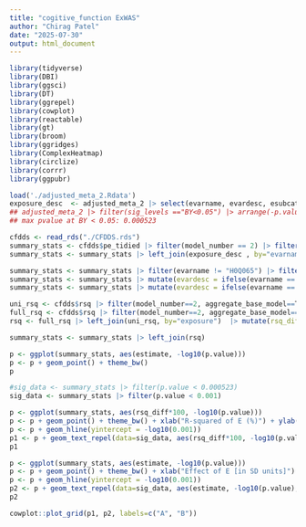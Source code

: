 ```yaml
---
title: "cogitive_function ExWAS"
author: "Chirag Patel"
date: "2025-07-30"
output: html_document
---
```



```r
library(tidyverse)
library(DBI)
library(ggsci)
library(DT)
library(ggrepel)
library(cowplot)
library(reactable)
library(gt)
library(broom)
library(ggridges)
library(ComplexHeatmap)
library(circlize)
library(corrr)
library(ggpubr)
```

```r
load('./adjusted_meta_2.Rdata')
exposure_desc  <- adjusted_meta_2 |> select(evarname, evardesc, esubcategory, enewsubcategory, super_ecat_number) |> unique()
## adjusted_meta_2 |> filter(sig_levels =="BY<0.05") |> arrange(-p.value_overall) |> select(p.value_overall) 
## max pvalue at BY < 0.05: 0.000523
```


```r
cfdds <- read_rds("./CFDDS.rds")
summary_stats <- cfdds$pe_tidied |> filter(model_number == 2) |> filter(grepl("expo", term)) |> rename(evarname=exposure, pvarname=phenotype)
summary_stats <- summary_stats |> left_join(exposure_desc , by="evarname")

summary_stats <- summary_stats |> filter(evarname != "H0Q065") |> filter(evarname != 'PAQ_recreation_vigorous_week')
summary_stats <- summary_stats |> mutate(evardesc = ifelse(evarname == 'PAQ_recreation_vigorous_met', "Vigorous Activity METs", evardesc))
summary_stats <- summary_stats |> mutate(evardesc = ifelse(evarname == 'PAQ_total_met', "Total Activity METs", evardesc))

uni_rsq <- cfdds$rsq |> filter(model_number==2, aggregate_base_model==T) |> select(rsq, model_number, exposure) |> rename(ursq=rsq)
full_rsq <- cfdds$rsq |> filter(model_number==2, aggregate_base_model==F)  |> select(rsq, model_number, exposure) |> rename(frsq=rsq)
rsq <- full_rsq |> left_join(uni_rsq, by="exposure")  |> mutate(rsq_diff=frsq-ursq) |> select(-model_number.x, -model_number.y) |> rename(evarname=exposure)

summary_stats <- summary_stats |> left_join(rsq)

```


```r
p <- ggplot(summary_stats, aes(estimate, -log10(p.value)))
p <- p + geom_point() + theme_bw()
p
```


```r
#sig_data <- summary_stats |> filter(p.value < 0.000523)
sig_data <- summary_stats |> filter(p.value < 0.001)

p <- ggplot(summary_stats, aes(rsq_diff*100, -log10(p.value)))
p <- p + geom_point() + theme_bw() + xlab("R-squared of E (%)") + ylab("-log10(p.value)")
p <- p + geom_hline(yintercept = -log10(0.001))
p1 <- p + geom_text_repel(data=sig_data, aes(rsq_diff*100, -log10(p.value), label=evardesc), size=3)
p1

p <- ggplot(summary_stats, aes(estimate, -log10(p.value)))
p <- p + geom_point() + theme_bw() + xlab("Effect of E [in SD units]") + ylab("-log10(p.value)")
p <- p + geom_hline(yintercept = -log10(0.001))
p2 <- p + geom_text_repel(data=sig_data, aes(estimate, -log10(p.value), label=evardesc), size=3)
p2

cowplot::plot_grid(p1, p2, labels=c("A", "B"))


```
